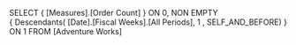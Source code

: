 SELECT
	{ [Measures].[Order Count] } ON 0,
	NON EMPTY	  
	{ Descendants( [Date].[Fiscal Weeks].[All Periods],
				   1 , SELF_AND_BEFORE) } ON 1
FROM
	[Adventure Works]
